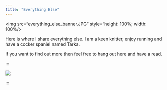 ```yaml
---
title: "Everything Else"
---
```


<img src="everything_else_banner.JPG" style="height: 100%; width: 100%/>

Here is where I share everything else.  I am a keen knitter, enjoy running and have a cocker spaniel named Tarka.

If you want to find out more then feel free to hang out here and have a read.

:::

![](tarka.JPG)

:::
